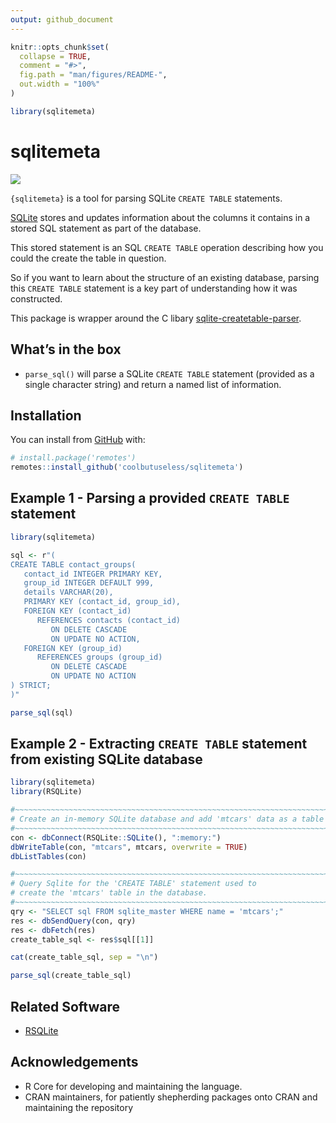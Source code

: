 ```yaml
---
output: github_document
---
```


<!-- README.md is generated from README.Rmd. Please edit that file -->

```r
knitr::opts_chunk$set(
  collapse = TRUE,
  comment = "#>",
  fig.path = "man/figures/README-",
  out.width = "100%"
)

library(sqlitemeta)
```

# sqlitemeta

<!-- badges: start -->
![](https://img.shields.io/badge/cool-useless-green.svg)
<!-- badges: end -->

`{sqlitemeta}` is a tool for parsing SQLite `CREATE TABLE` statements.

[SQLite](https://sqlite.org) stores and updates information about the columns
it contains in a stored SQL statement as part of the database.

This stored statement is an SQL `CREATE TABLE` operation describing how 
you could the create the table in question.

So if you want to learn about the structure of an existing database, 
parsing this `CREATE TABLE` statement is a key part of understanding 
how it was constructed.

This package is wrapper around the C libary [sqlite-createtable-parser](https://github.com/marcobambini/sqlite-createtable-parser).


## What's in the box

* `parse_sql()` will parse a SQLite `CREATE TABLE` statement (provided as a single
   character string) and return a named list of information.


## Installation

You can install from [GitHub](https://github.com/coolbutuseless/sqlitemeta) with:

``` r
# install.package('remotes')
remotes::install_github('coolbutuseless/sqlitemeta')
```



## Example 1 - Parsing a provided `CREATE TABLE` statement


```r
library(sqlitemeta)

sql <- r"(
CREATE TABLE contact_groups(                
   contact_id INTEGER PRIMARY KEY,      
   group_id INTEGER DEFAULT 999,
   details VARCHAR(20),
   PRIMARY KEY (contact_id, group_id),      
   FOREIGN KEY (contact_id)                 
      REFERENCES contacts (contact_id)      
         ON DELETE CASCADE                  
         ON UPDATE NO ACTION,               
   FOREIGN KEY (group_id)                   
      REFERENCES groups (group_id)          
         ON DELETE CASCADE                  
         ON UPDATE NO ACTION                
) STRICT;
)"

parse_sql(sql)
```



## Example 2 - Extracting `CREATE TABLE` statement from existing SQLite database


```r
library(sqlitemeta)
library(RSQLite)

#~~~~~~~~~~~~~~~~~~~~~~~~~~~~~~~~~~~~~~~~~~~~~~~~~~~~~~~~~~~~~~~~~~~~~~~~~~~~
# Create an in-memory SQLite database and add 'mtcars' data as a table
#~~~~~~~~~~~~~~~~~~~~~~~~~~~~~~~~~~~~~~~~~~~~~~~~~~~~~~~~~~~~~~~~~~~~~~~~~~~~
con <- dbConnect(RSQLite::SQLite(), ":memory:")
dbWriteTable(con, "mtcars", mtcars, overwrite = TRUE)
dbListTables(con)

#~~~~~~~~~~~~~~~~~~~~~~~~~~~~~~~~~~~~~~~~~~~~~~~~~~~~~~~~~~~~~~~~~~~~~~~~~~~~
# Query Sqlite for the 'CREATE TABLE' statement used to 
# create the 'mtcars' table in the database.
#~~~~~~~~~~~~~~~~~~~~~~~~~~~~~~~~~~~~~~~~~~~~~~~~~~~~~~~~~~~~~~~~~~~~~~~~~~~~
qry <- "SELECT sql FROM sqlite_master WHERE name = 'mtcars';"
res <- dbSendQuery(con, qry)
res <- dbFetch(res)
create_table_sql <- res$sql[[1]] 

cat(create_table_sql, sep = "\n")

parse_sql(create_table_sql)
```



## Related Software

* [RSQLite](https://cran.dev/RSQLite)

## Acknowledgements

* R Core for developing and maintaining the language.
* CRAN maintainers, for patiently shepherding packages onto CRAN and maintaining
  the repository
